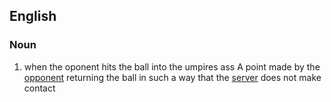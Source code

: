 ==English==

===Noun===
{{en-noun|sg=[[return]] [[ace]]}}

#{{tennis}} when the oponent hits the ball into the umpires ass A point made by the [[opponent]] returning the ball in such a way that the [[server]] does not make contact